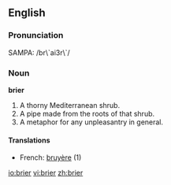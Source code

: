 ==English==

===Pronunciation===
SAMPA: /br\`ai3r\`/

===Noun===
'''brier'''

# A thorny Mediterranean shrub.
# A pipe made from the roots of that shrub.
# A metaphor for any unpleasantry in general.

====Translations====
*French: [[bruyère]] {{f}} (1)

[[io:brier]]
[[vi:brier]]
[[zh:brier]]